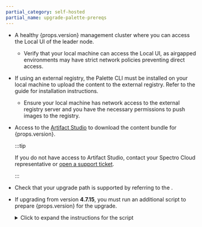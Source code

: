 ```yaml
---
partial_category: self-hosted
partial_name: upgrade-palette-prereqs
---
```


- A healthy {props.version} management cluster where you can access the Local UI of the leader node.

  - Verify that your local machine can access the Local UI, as airgapped environments may have strict network policies preventing direct access.

- If using an external registry, the Palette CLI must be installed on your local machine to upload the content to the external registry. Refer to the <VersionedLink text="Palette CLI" url="/automation/palette-cli"/> guide for installation instructions.

  - Ensure your local machine has network access to the external registry server and you have the necessary permissions to push images to the registry.

- Access to the [Artifact Studio](https://artifact-studio.spectrocloud.com/) to download the content bundle for {props.version}.

  :::tip

  If you do not have access to Artifact Studio, contact your Spectro Cloud representative or [open a support ticket](https://support.spectrocloud.com/).

  :::

- Check that your upgrade path is supported by referring to the <PaletteVertexUrlMapper edition={props.edition} text="Supported Upgrade Paths" url="/upgrade#supported-upgrade-paths"/>.

- If upgrading from version **4.7.15**, you must run an additional script to prepare {props.version} for the upgrade.

  <details>

  <summary> Click to expand the instructions for the script </summary>

  1. Log in to Local UI of the leader node of your Palette management cluster. For example, `https://<palette-leader-node-ip>:5080`.

  2. From the left main menu, click **Cluster**.

  3. On the **Overview** tab, within the **Environment** section, click the link for the **Admin Kubeconfig File** to download the kubeconfig file.

  4. On your local machine, ensure you have `kubectl` installed and configured to use the downloaded kubeconfig file. You can set the `KUBECONFIG` environment variable to point to the file.

     ```bash
     export KUBECONFIG=/path/to/downloaded/kubeconfig/file
     ```

  5. Issue the following command to check the PVCs in the `zot-system` namespace.

     ```bash
     kubectl get pvc --namespace zot-system
     ```

     ```shell hideClipboard title="Example output"
     NAME      STATUS   VOLUME                                     CAPACITY   ACCESS MODES   STORAGECLASS          VOLUMEATTRIBUTESCLASS   AGE
     zot-pvc   Bound    pvc-6d603d91-d5f6-459a-b600-0a699cbb4936   250Gi      RWX            linstor-lvm-storage   <unset>                 3h58m
     ```

  6. Issue the following command to check the deployments in the `zot-system` namespace.

     ```bash
     kubectl get deploy --namespace zot-system
     ```

     ```shell hideClipboard title="Example output"
     NAME   READY   UP-TO-DATE   AVAILABLE   AGE
     zot    1/1     1            1           3h59m
     ```

  7. Create a file named `change-pvc-access-mode.sh` and copy the following script into it.

     The script safely changes the access mode of a Kubernetes PersistentVolumeClaim (PVC) without losing data, by temporarily deleting and re-creating the PVC while keeping the underlying PersistentVolume (PV) intact. It pauses your app during the change, then brings it back. For version 4.7.15, it is needed for the `zot` deployment prior to upgrading.

     ```bash
     #!/bin/bash

     # Script to change PVC access mode while preserving data in LINSTOR/Piraeus
     # Usage: ./change-pvc-access-mode.sh <namespace> <pvc-name> <deployment-name> <new-access-mode>
     # Example: ./change-pvc-access-mode.sh zot-system zot-pvc zot ReadWriteOnce

     set -e

     # Colors for output
     RED='\033[0;31m'
     GREEN='\033[0;32m'
     YELLOW='\033[1;33m'
     NC='\033[0m' # No Color

     # Check arguments
     if [ "$#" -ne 4 ]; then
         echo -e "${RED}Error: Invalid number of arguments${NC}"
         echo "Usage: $0 <namespace> <pvc-name> <deployment-name> <new-access-mode>"
         echo "Access modes: ReadWriteOnce, ReadWriteMany, ReadOnlyMany"
         exit 1
     fi

     NAMESPACE="$1"
     PVC_NAME="$2"
     DEPLOYMENT_NAME="$3"
     NEW_ACCESS_MODE="$4"

     # Validate access mode
     if [[ ! "$NEW_ACCESS_MODE" =~ ^(ReadWriteOnce|ReadWriteMany|ReadOnlyMany)$ ]]; then
         echo -e "${RED}Error: Invalid access mode. Must be one of: ReadWriteOnce, ReadWriteMany, ReadOnlyMany${NC}"
         exit 1
     fi

     echo -e "${YELLOW}=== PVC Access Mode Migration Script ===${NC}"
     echo "Namespace: $NAMESPACE"
     echo "PVC: $PVC_NAME"
     echo "Deployment: $DEPLOYMENT_NAME"
     echo "New Access Mode: $NEW_ACCESS_MODE"
     echo ""

     # Step 1: Get PV name
     echo -e "${GREEN}[1/9] Getting PV name...${NC}"
     PV_NAME=$(kubectl get pvc "$PVC_NAME" -n "$NAMESPACE" -o jsonpath='{.spec.volumeName}')
     if [ -z "$PV_NAME" ]; then
         echo -e "${RED}Error: Could not find PV for PVC $PVC_NAME${NC}"
         exit 1
     fi
     echo "PV Name: $PV_NAME"

     # Step 2: Backup current configuration
     echo -e "${GREEN}[2/9] Backing up current PVC and PV configuration...${NC}"
     kubectl get pvc "$PVC_NAME" -n "$NAMESPACE" -o yaml > "${PVC_NAME}-backup-$(date +%Y%m%d-%H%M%S).yaml"
     kubectl get pv "$PV_NAME" -o yaml > "${PV_NAME}-backup-$(date +%Y%m%d-%H%M%S).yaml"
     echo "Backups created in current directory"

     # Step 3: Set PV reclaim policy to Retain
     echo -e "${GREEN}[3/9] Setting PV reclaim policy to Retain...${NC}"
     CURRENT_POLICY=$(kubectl get pv "$PV_NAME" -o jsonpath='{.spec.persistentVolumeReclaimPolicy}')
     echo "Current reclaim policy: $CURRENT_POLICY"
     if [ "$CURRENT_POLICY" != "Retain" ]; then
         kubectl patch pv "$PV_NAME" -p '{"spec":{"persistentVolumeReclaimPolicy":"Retain"}}'
         echo "Reclaim policy changed to Retain"
     else
         echo "Already set to Retain"
     fi

     # Step 4: Get current replica count
     echo -e "${GREEN}[4/9] Getting current deployment replica count...${NC}"
     REPLICA_COUNT=$(kubectl get deployment "$DEPLOYMENT_NAME" -n "$NAMESPACE" -o jsonpath='{.spec.replicas}')
     echo "Current replicas: $REPLICA_COUNT"

     # Step 5: Scale down deployment
     echo -e "${GREEN}[5/9] Scaling down deployment to 0...${NC}"
     kubectl scale deployment "$DEPLOYMENT_NAME" -n "$NAMESPACE" --replicas=0
     echo "Waiting for pods to terminate..."
     kubectl wait --for=delete pod -l app="$DEPLOYMENT_NAME" -n "$NAMESPACE" --timeout=120s 2>/dev/null || true
     sleep 5

     # Step 6: Delete PVC
     echo -e "${GREEN}[6/9] Deleting PVC (data preserved in PV)...${NC}"
     kubectl delete pvc "$PVC_NAME" -n "$NAMESPACE"
     echo "Waiting for PV to be Released..."
     sleep 5

     PV_STATUS=$(kubectl get pv "$PV_NAME" -o jsonpath='{.status.phase}')
     echo "PV Status: $PV_STATUS"

     # Step 7: Remove claimRef and update access mode
     echo -e "${GREEN}[7/9] Removing claimRef from PV...${NC}"
     kubectl patch pv "$PV_NAME" --type json -p='[{"op": "remove", "path": "/spec/claimRef"}]'

     echo -e "${GREEN}[7/9] Updating PV access mode to $NEW_ACCESS_MODE...${NC}"
     kubectl patch pv "$PV_NAME" -p "{\"spec\":{\"accessModes\":[\"$NEW_ACCESS_MODE\"]}}"

     PV_STATUS=$(kubectl get pv "$PV_NAME" -o jsonpath='{.status.phase}')
     echo "PV Status: $PV_STATUS"

     # Step 8: Create new PVC
     echo -e "${GREEN}[8/9] Creating new PVC with updated access mode...${NC}"

     # Get original PVC details
     STORAGE_SIZE=$(kubectl get pv "$PV_NAME" -o jsonpath='{.spec.capacity.storage}')
     STORAGE_CLASS=$(kubectl get pv "$PV_NAME" -o jsonpath='{.spec.storageClassName}')
     VOLUME_MODE=$(kubectl get pv "$PV_NAME" -o jsonpath='{.spec.volumeMode}')

     cat <<EOF | kubectl apply -f -
     apiVersion: v1
     kind: PersistentVolumeClaim
     metadata:
       name: $PVC_NAME
       namespace: $NAMESPACE
       labels:
         app.kubernetes.io/managed-by: Helm
     spec:
       accessModes:
       - $NEW_ACCESS_MODE
       resources:
         requests:
           storage: $STORAGE_SIZE
       storageClassName: $STORAGE_CLASS
       volumeMode: $VOLUME_MODE
       volumeName: $PV_NAME
     EOF

     echo "Waiting for PVC to bind..."
     sleep 5
     kubectl get pvc "$PVC_NAME" -n "$NAMESPACE"

     # Step 9: Scale deployment back up
     echo -e "${GREEN}[9/9] Scaling deployment back to $REPLICA_COUNT replicas...${NC}"
     kubectl scale deployment "$DEPLOYMENT_NAME" -n "$NAMESPACE" --replicas="$REPLICA_COUNT"

     echo ""
     echo -e "${GREEN}=== Migration Complete ===${NC}"
     echo ""
     echo "Verifying final state..."
     kubectl get pvc "$PVC_NAME" -n "$NAMESPACE"
     echo ""
     kubectl get pods -n "$NAMESPACE"
     echo ""
     echo -e "${YELLOW}Note: Wait for pods to be Running and verify your application is working correctly${NC}"
     echo -e "${YELLOW}Backup files created: ${PVC_NAME}-backup-*.yaml and ${PV_NAME}-backup-*.yaml${NC}"
     ```

  8. Make the script executable.
  
     ```bash
     chmod u+x change-pvc-access-mode.sh
     ```   

  9. Execute the script with the following parameters.

     ```bash
     ./change-pvc-access-mode.sh zot-system zot-pvc zot ReadWriteOnce
     ```

     ```shell hideClipboard title="Example output"
     === PVC Access Mode Migration Script ===
     Namespace: zot-system
     PVC: zot-pvc
     Deployment: zot
     New Access Mode: ReadWriteOnce

     [1/9] Getting PV name...
     PV Name: pvc-6d603d91-d5f6-459a-b600-0a699cbb4936
     [2/9] Backing up current PVC and PV configuration...
     Backups created in current directory
     [3/9] Setting PV reclaim policy to Retain...
     Current reclaim policy: Delete
     persistentvolume/pvc-6d603d91-d5f6-459a-b600-0a699cbb4936 patched
     Reclaim policy changed to Retain
     [4/9] Getting current deployment replica count...
     Current replicas: 1
     [5/9] Scaling down deployment to 0...
     deployment.apps/zot scaled
     Waiting for pods to terminate...
     [6/9] Deleting PVC (data preserved in PV)...
     persistentvolumeclaim "zot-pvc" deleted from zot-system namespace
     Waiting for PV to be Released...
     PV Status: Released
     [7/9] Removing claimRef from PV...
     persistentvolume/pvc-6d603d91-d5f6-459a-b600-0a699cbb4936 patched
     [7/9] Updating PV access mode to ReadWriteOnce...
     persistentvolume/pvc-6d603d91-d5f6-459a-b600-0a699cbb4936 patched
     PV Status: Available
     [8/9] Creating new PVC with updated access mode...
     persistentvolumeclaim/zot-pvc created
     Waiting for PVC to bind...
     NAME      STATUS    VOLUME                                     CAPACITY   ACCESS MODES   STORAGECLASS          VOLUMEATTRIBUTESCLASS   AGE
     zot-pvc   Pending   pvc-6d603d91-d5f6-459a-b600-0a699cbb4936   0                         linstor-lvm-storage   <unset>                 5s
     [9/9] Scaling deployment back to 1 replicas...
     deployment.apps/zot scaled

     === Migration Complete ===

     Verifying final state...
     NAME      STATUS    VOLUME                                     CAPACITY   ACCESS MODES   STORAGECLASS          VOLUMEATTRIBUTESCLASS   AGE
     zot-pvc   Pending   pvc-6d603d91-d5f6-459a-b600-0a699cbb4936   0                         linstor-lvm-storage   <unset>                 7s

     NAME                READY   STATUS    RESTARTS   AGE
     zot-c96cb7b-hspd2   0/1     Pending   0          1s

     Note: Wait for pods to be Running and verify your application is working correctly
     Backup files created: zot-pvc-backup-*.yaml and pvc-6d603d91-d5f6-459a-b600-0a699cbb4936-backup-*.yaml
     ```

  10. Verify that the PVC status is `Bound` and the deployment pods are in the `Running` state before proceeding with the upgrade.

      ```bash
      kubectl get pvc --namespace zot-system
      ```

      ```shell hideClipboard title="Example output"
      NAME      STATUS   VOLUME                                     CAPACITY   ACCESS MODES   STORAGECLASS          VOLUMEATTRIBUTESCLASS   AGE
      zot-pvc   Bound    pvc-6d603d91-d5f6-459a-b600-0a699cbb4936   250Gi      RWO            linstor-lvm-storage   <unset>                 5m30s
      ```

      ```bash
      kubectl get pods --namespace zot-system
      ```

      ```shell hideClipboard title="Example output"
      NAME                READY   STATUS    RESTARTS   AGE
      zot-c96cb7b-hspd2   1/1     Running   0          5m3s
      ```

  </details>